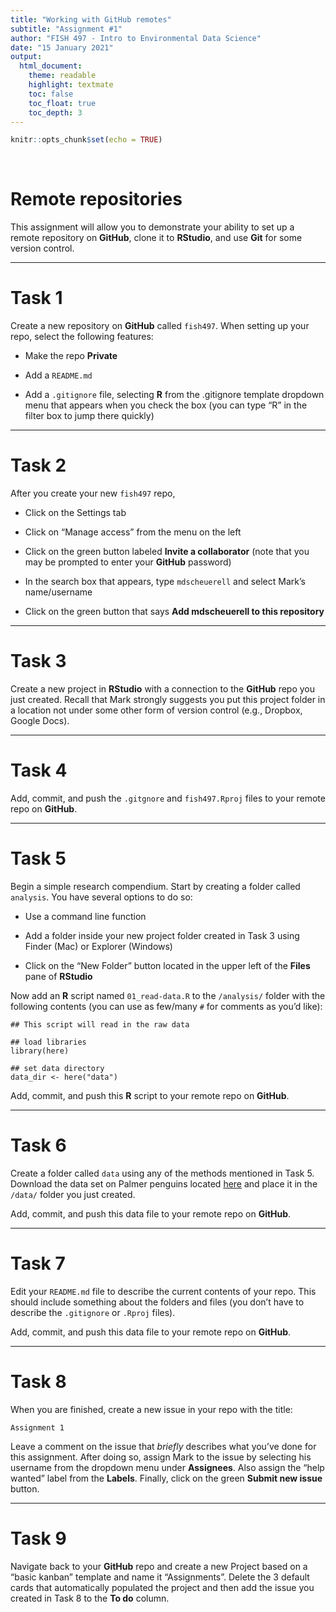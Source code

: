 ```yaml
---
title: "Working with GitHub remotes"
subtitle: "Assignment #1"
author: "FISH 497 - Intro to Environmental Data Science"
date: "15 January 2021"
output:
  html_document:
    theme: readable
    highlight: textmate
    toc: false
    toc_float: true
    toc_depth: 3
---
```


```r
knitr::opts_chunk$set(echo = TRUE)
```

<br>

# Remote repositories

This assignment will allow you to demonstrate your ability to set up a remote repository on **GitHub**, clone it to **RStudio**, and use **Git** for some version control.

***

# Task 1

Create a new repository on **GitHub** called `fish497`. When setting up your repo, select the following features:

* Make the repo **Private**

* Add a `README.md`
    
* Add a `.gitignore` file, selecting **R** from the .gitignore template dropdown menu that appears when you check the box (you can type "R" in the filter box to jump there quickly)

***

# Task 2

After you create your new `fish497` repo,

* Click on the Settings tab

* Click on "Manage access" from the menu on the left

* Click on the green button labeled **Invite a collaborator** (note that you may be prompted to enter your **GitHub** password)

* In the search box that appears, type `mdscheuerell` and select Mark's name/username

* Click on the green button that says **Add mdscheuerell to this repository**

***

# Task 3

Create a new project in **RStudio** with a connection to the **GitHub** repo you just created. Recall that Mark strongly suggests you put this project folder in a location not under some other form of version control (e.g., Dropbox, Google Docs).

***

# Task 4

Add, commit, and push the `.gitgnore` and `fish497.Rproj` files to your remote repo on **GitHub**.

***

# Task 5

Begin a simple research compendium. Start by creating a folder called `analysis`. You have several options to do so:

* Use a command line function

* Add a folder inside your new project folder created in Task 3 using Finder (Mac) or Explorer (Windows)

* Click on the "New Folder" button located in the upper left of the **Files** pane of **RStudio**

Now add an **R** script named `01_read-data.R` to the `/analysis/` folder with the following contents (you can use as few/many `#` for comments as you'd like):

```
## This script will read in the raw data

## load libraries
library(here)

## set data directory
data_dir <- here("data")
```

Add, commit, and push this **R** script to your remote repo on **GitHub**.

***

# Task 6

Create a folder called `data` using any of the methods mentioned in Task 5. Download the data set on Palmer penguins located [here](palmer_penguins.csv) and place it in the `/data/` folder you just created.

Add, commit, and push this data file to your remote repo on **GitHub**.

***

# Task 7

Edit your `README.md` file to describe the current contents of your repo. This should include something about the folders and files (you don't have to describe the `.gitignore` or `.Rproj` files).

Add, commit, and push this data file to your remote repo on **GitHub**.

***

# Task 8

When you are finished, create a new issue in your repo with the title:

`Assignment 1`

Leave a comment on the issue that *briefly* describes what you've done for this assignment. After doing so, assign Mark to the issue by selecting his username from the dropdown menu under **Assignees**. Also assign the "help wanted" label from the **Labels**. Finally, click on the green **Submit new issue** button.

***

# Task 9

Navigate back to your **GitHub** repo and create a new Project based on a "basic kanban" template and name it "Assignments". Delete the 3 default cards that automatically populated the project and then add the issue you created in Task 8 to the **To do** column.


